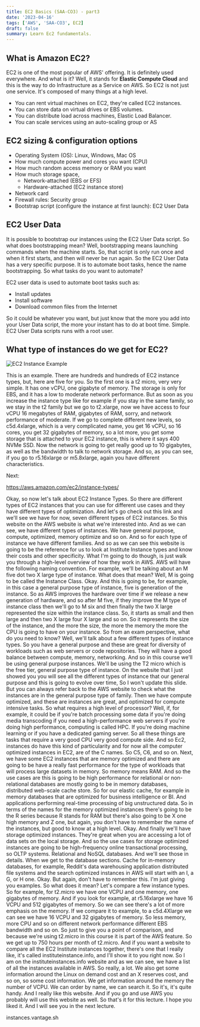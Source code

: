 ```yaml
---
title: EC2 Basics (SAA-CO3) - part3
date: '2023-04-16'
tags: ['AWS', 'SAA-CO3', EC2]
draft: false
summary: Learn Ec2 fundamentals.
---
```



## **What is Amazon EC2?**

EC2 is one of the most popular of AWS' offering. It is definitely used everywhere. And what is it? Well, it stands for **Elastic Compute Cloud** and this is the way to do Infrastructure as a Service on AWS. So EC2 is not just one service. It's composed of many things at a high level.
- You can rent virtual machines on EC2, they're called EC2 instances. 
- You can store data on virtual drives or EBS volumes. 
- You can distribute load across machines, Elastic Load Balancer. 
- You can scale services using an auto-scaling group or AS

## **EC2 sizing & configuration options**

- Operating System (OS): Linux, Windows, Mac OS 
- How much compute power and cores you want (CPU) 
- How much random access memory or RAM you want
- How much storage space,
    - Network-attached (EBS or EFS)
    - Hardware-attached (EC2 instance store)
- Network card
- Firewall rules: Security group
- Bootstrap script (configure the instance at first launch): EC2 User Data

## **EC2 User Data**

It is possible to bootstrap our instances using the EC2 User Data script. So what does bootstrapping mean? Well, bootstrapping means launching commands when the machine starts. So, that script is only run once and when it first starts, and then will never be run again. So the EC2 User Data has a very specific purpose. It is to automate boot tasks, hence the name bootstrapping. So what tasks do you want to automate? 

EC2 user data is used to automate boot tasks such as:
- Install updates
- Install software
- Download common files from the Internet

So it could be whatever you want, but just know that the more you add into your User Data script, the more your instant has to do at boot time. Simple. EC2 User Data scripts runs with a root user. 

 ## **What type of instances do we get for EC2?** 
 
![EC2 Instance Example](/static/images/blogs/AWS/EC2-instance-examples.webp)


This is an example. There are hundreds and hundreds of EC2 instance types, but, here are five for you. So the first one is a t2 micro, very very simple. It has one vCPU, one gigabyte of memory. The storage is only for EBS, and it has a low to moderate network performance. But as soon as you increase the instance type like for example if you stay in the same family, so we stay in the t2 family but we go to t2.xlarge, now we have access to four vCPU 16 megabytes of RAM, gigabytes of RAM, sorry, and network performance of moderate. If we go to complete different new levels, so c5d.4xlarge, which is a very complicated name, you get 16 vCPU, so 16 cores, you get 32 gigabytes of memory, so a lot more, you get some storage that is attached to your EC2 instance, this is where it says 400 NVMe SSD. Now the network is going to get really good up to 10 gigabytes, as well as the bandwidth to talk to network storage. And so, as you can see, if you go to r5.16xlarge or m5.8xlarge, again you have different characteristics.



Next:

https://aws.amazon.com/ec2/instance-types/

Okay, so now let's talk about EC2 Instance Types. So there are different types of EC2 instances that you can use for different use cases and they have different types of optimization. And let's go check out this link and we'll see we have for now, seven different types of EC2 instances. So this website on the AWS website is what we're interested into. And as we can see, we have different types of instances. We have general purpose, compute, optimized, memory optimize and so on. And so for each type of instance we have different families. And so as we can see this website is going to be the reference for us to look at Institute Instance types and know their costs and other specificity. What I'm going to do though, is just walk you through a high-level overview of how they work in AWS. AWS will have the following naming convention. For example, we'll be talking about an M five dot two X large type of instance. What does that mean? Well, M is going to be called the Instance Class. Okay. And this is going to be, for example, in this case a general purpose type of instance, five is generation of the instance. So as AWS improves the hardware over time if we release a new generation of hardware, and so after M five, if they improve the M type of instance class then we'll go to M six and then finally the two X large represented the size within the instance class. So, it starts as small and then large and then two X large four X large and so on. So it represents the size of the instance, and the more the size, the more the memory the more the CPU is going to have on your instance. So from an exam perspective, what do you need to know? Well, we'll talk about a few different types of instance types. So you have a general purpose and these are great for diversity of workloads such as web servers or code repositories. They will have a good balance between compute, memory, networking. And so in this course we'll be using general purpose instances. We'll be using the T2 micro which is the free tier, general purpose type of instance. On the website that I just showed you you will see all the different types of instance that our general purpose and this is going to evolve over time, So I won't update this slide. But you can always refer back to the AWS website to check what the instances are in the general purpose type of family. Then we have compute optimized, and these are instances are great, and optimized for compute intensive tasks. So what requires a high level of processor? Well, if, for example, it could be if you're batch processing some data if you're doing media transcoding if you need a high-performance web servers if you're doing high performance, computing is called HPC. If you're doing machine learning or if you have a dedicated gaming server. So all these things are tasks that require a very good CPU very good compute side. And so Ec2, instances do have this kind of particularity and for now all the computer optimized instances in EC2, are of the C names. So C5, C6, and so on. Next, we have some EC2 instances that are memory optimized and there are going to be have a really fast performance for the type of workloads that will process large datasets in memory. So memory means RAM. And so the use cases are this is going to be high performance for relational or non-relational databases are mostly going to be in memory databases, distributed web-scale cache store. So for our elastic cache, for example in memory databases that are optimized for business intelligence or BI. And applications performing real-time processing of big unstructured data. So in terms of the names for the memory optimized instances there's going to be the R series because R stands for RAM but there's also going to be X one high memory and Z one, but again, you don't have to remember the name of the instances, but good to know at a high level. Okay. And finally we'll have storage optimized instances. They're great when you are accessing a lot of data sets on the local storage. And so the use cases for storage optimized instances are going to be high-frequency online transactional processing, so OLTP systems. Relational and NoSQL databases. And we'll see those in details. When we get to the database sections. Cache for in-memory databases, for example, Reddit's data warehousing application distributed file systems and the search optimized instances in AWS will start with an I, a G, or H one. Okay. But again, don't have to remember this. I'm just giving you examples. So what does it mean? Let's compare a few instance types. So for example, for t2.micro we have one VCPU and one memory, one gigabytes of memory. And if you look for example, at r5.16xlarge we have 16 VCPU and 512 gigabytes of memory. So we can see there's a lot of more emphasis on the memory. If we compare it to example, to a c5d.4Xlarge we can see we have 16 VCPU and 32 gigabytes of memory. So less memory, more CPU and so on different network performance different EBS bandwidth and so on. So just to give you a point of comparison, and because we're using t2.micro in this course it is part of the AWS feature. So we get up to 750 hours per month of t2.micro. And if you want a website to compare all the EC2 Institute instances together, there's one that I really like, it's called instituteinstance.info, and I'll show it to you right now. So I am on the instituteinstances.info website and as we can see, we have a list of all the instances available in AWS. So really, a lot. We also get some information around the Linux on demand cost and an X reserves cost, and so on, so some cost information. We get information around the memory the number of VCPU. We can order by name, we can search it. So it's, it's quite handy. And I really like this website. And if you go and use AWS you probably will use this website as well. So that's it for this lecture. I hope you liked it. And I will see you in the next lecture.


instances.vantage.sh